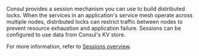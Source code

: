 Consul provides a session mechanism you can use to build distributed locks. When the services in an application's service mesh operate across multiple nodes, distributed locks can restrict traffic between nodes to prevent resource exhaustion and application failure. Sessions can be configured to use data from Consul's KV store.

For more information, refer to [Sessions overview](/consul/docs/automate/session).